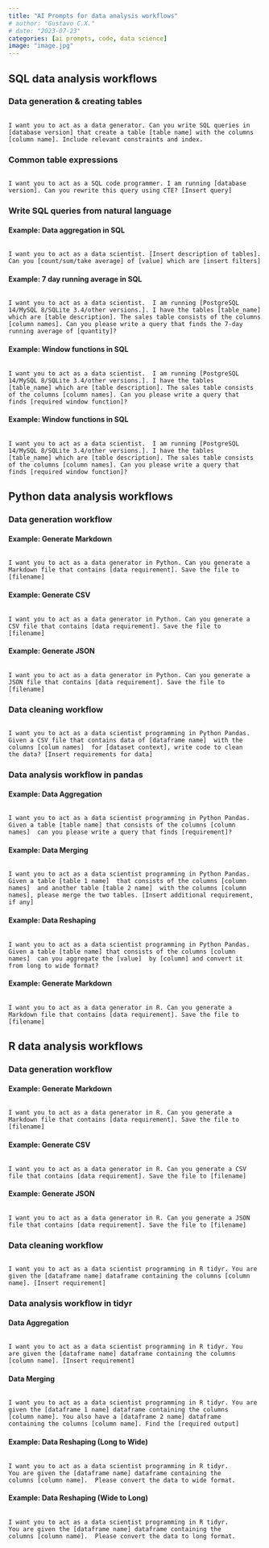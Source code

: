 ```yaml
---
title: "AI Prompts for data analysis workflows"
# author: "Gustavo C.X."
# date: "2023-07-23"
categories: [ai prompts, code, data science]
image: "image.jpg"
---
```


## SQL data analysis workflows

### Data generation & creating tables

``` prompt-block

I want you to act as a data generator. Can you write SQL queries in
[database version] that create a table [table name] with the columns
[column name]. Include relevant constraints and index.
```

### Common table expressions

``` prompt-block

I want you to act as a SQL code programmer. I am running [database
version]. Can you rewrite this query using CTE? [Insert query]
```

### Write SQL queries from natural language

#### Example: Data aggregation in SQL

``` prompt-block

I want you to act as a data scientist. [Insert description of tables].
Can you [count/sum/take average] of [value] which are [insert filters]
```

#### Example: 7 day running average in SQL

``` prompt-block

I want you to act as a data scientist.  I am running [PostgreSQL
14/MySQL 8/SQLite 3.4/other versions.]. I have the tables [table_name]
which are [table description]. The sales table consists of the columns
[column names]. Can you please write a query that finds the 7-day
running average of [quantity]?
```

#### Example: Window functions in SQL

``` prompt-block

I want you to act as a data scientist.  I am running [PostgreSQL
14/MySQL 8/SQLite 3.4/other versions.]. I have the tables 
[table_name] which are [table description]. The sales table consists
of the columns [column names]. Can you please write a query that
finds [required window function]?
```

#### Example: Window functions in SQL

``` prompt-block

I want you to act as a data scientist.  I am running [PostgreSQL
14/MySQL 8/SQLite 3.4/other versions.]. I have the tables 
[table_name] which are [table description]. The sales table consists
of the columns [column names]. Can you please write a query that
finds [required window function]?
```

## Python data analysis workflows

### Data generation workflow

#### Example: Generate Markdown

``` prompt-block

I want you to act as a data generator in Python. Can you generate a
Markdown file that contains [data requirement]. Save the file to
[filename]
```

#### Example: Generate CSV

``` prompt-block

I want you to act as a data generator in Python. Can you generate a
CSV file that contains [data requirement]. Save the file to
[filename]
```

#### Example: Generate JSON

``` prompt-block

I want you to act as a data generator in Python. Can you generate a
JSON file that contains [data requirement]. Save the file to
[filename]
```

### Data cleaning workflow

``` prompt-block

I want you to act as a data scientist programming in Python Pandas.
Given a CSV file that contains data of [dataframe name]  with the
columns [colum names]  for [dataset context], write code to clean
the data? [Insert requirements for data]
```

### Data analysis workflow in pandas

#### Example: Data Aggregation

``` prompt-block

I want you to act as a data scientist programming in Python Pandas.
Given a table [table name] that consists of the columns [column
names]  can you please write a query that finds [requirement]?
```

#### Example: Data Merging

``` prompt-block

I want you to act as a data scientist programming in Python Pandas.
Given a table [table 1 name]  that consists of the columns [column
names]  and another table [table 2 name]  with the columns [column
names], please merge the two tables. [Insert additional requirement,
if any]
```

#### Example: Data Reshaping

``` prompt-block

I want you to act as a data scientist programming in Python Pandas.
Given a table [table name] that consists of the columns [column
names]  can you aggregate the [value]  by [column] and convert it
from long to wide format?
```

#### Example: Generate Markdown

``` prompt-block

I want you to act as a data generator in R. Can you generate a
Markdown file that contains [data requirement]. Save the file to
[filename]
```

## R data analysis workflows

### Data generation workflow 

#### Example: Generate Markdown

``` prompt-block

I want you to act as a data generator in R. Can you generate a
Markdown file that contains [data requirement]. Save the file to
[filename]
```

#### Example: Generate CSV

``` prompt-block

I want you to act as a data generator in R. Can you generate a CSV
file that contains [data requirement]. Save the file to [filename]
```

#### Example: Generate JSON

``` prompt-block

I want you to act as a data generator in R. Can you generate a JSON
file that contains [data requirement]. Save the file to [filename]
```

### Data cleaning workflow

``` prompt-block

I want you to act as a data scientist programming in R tidyr. You are
given the [dataframe name] dataframe containing the columns [column
name]. [Insert requirement]
```

### Data analysis workflow in tidyr

#### Data Aggregation

``` prompt-block

I want you to act as a data scientist programming in R tidyr. You 
are given the [dataframe name] dataframe containing the columns
[column name]. [Insert requirement]
```

#### Data Merging

``` prompt-block

I want you to act as a data scientist programming in R tidyr. You are
given the [dataframe 1 name] dataframe containing the columns
[column name]. You also have a [dataframe 2 name] dataframe
containing the columns [column name]. Find the [required output] 
```

#### Example: Data Reshaping (Long to Wide)

``` prompt-block

I want you to act as a data scientist programming in R tidyr.
You are given the [dataframe name] dataframe containing the 
columns [column name].  Please convert the data to wide format.
```

#### Example: Data Reshaping (Wide to Long)

``` prompt-block

I want you to act as a data scientist programming in R tidyr.
You are given the [dataframe name] dataframe containing the 
columns [column name].  Please convert the data to long format.
```

